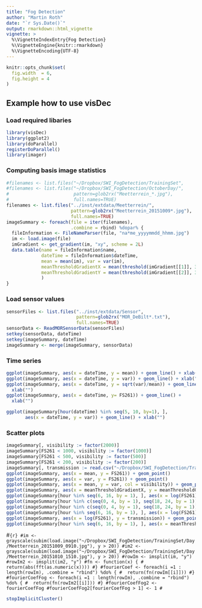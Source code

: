 ```yaml
---
title: "Fog Detection"
author: "Martin Roth"
date: "`r Sys.Date()`"
output: rmarkdown::html_vignette
vignette: >
  %\VignetteIndexEntry{Fog Detection}
  %\VignetteEngine{knitr::rmarkdown}
  %\VignetteEncoding{UTF-8}
---
```


```r
knitr::opts_chunk$set(
  fig.width  = 6,
  fig.height = 4
)
```

## Example how to use visDec
### Load required libaries
```r
library(visDec)
library(ggplot2)
library(doParallel)
registerDoParallel()
library(imager)
```

### Computing basis image statistics
```r
#filenames <- list.files("~/Dropbox/SWI_FogDetection/TrainingSet",
#filenames <- list.files("~/Dropbox/SWI_FogDetection/OctoberDay/",
#                        pattern=glob2rx("Meetterrein_*.jpg"),
#                        full.names=TRUE)
filenames <- list.files("../inst/extdata/Meetterrein/",
                        pattern=glob2rx("Meetterrein_20151009*.jpg"),
                        full.names=TRUE)
imageSummary <- foreach(file = iter(filenames),
                        .combine = rbind) %dopar% {
  fileInformation <- FileNameParser(file, "na*me_yyyymmdd_hhmm.jpg")
  im <- load.image(file)
  imGradient <- get_gradient(im, "xy", scheme = 2L)
  data.table(name = fileInformation$name,
             dateTime = fileInformation$dateTime,
             mean = mean(im), var = var(im),
             meanThresholdGradientX = mean(threshold(imGradient[[1]], 30)),
             meanThresholdGradientY = mean(threshold(imGradient[[2]], 30))
             )
}
```



### Load sensor values
```r
sensorFiles <- list.files("../inst/extdata/Sensor",
                          pattern=glob2rx("MOR_DeBilt*.txt"),
                          full.names=TRUE)
sensorData <- ReadMORSensorData(sensorFiles)
setkey(sensorData, dateTime)
setkey(imageSummary, dateTime)
imageSummary <- merge(imageSummary, sensorData)
```

### Time series
```r
ggplot(imageSummary, aes(x = dateTime, y = mean)) + geom_line() + xlab("")
ggplot(imageSummary, aes(x = dateTime, y = var)) + geom_line() + xlab("")
ggplot(imageSummary, aes(x = dateTime, y = sqrt(var)/mean)) + geom_line() +
  xlab("") 
ggplot(imageSummary, aes(x = dateTime, y= FS261)) + geom_line() +
  xlab("") 
```

```r
ggplot(imageSummary[hour(dateTime) %in% seq(5, 10, by=1), ],
       aes(x = dateTime, y = var)) + geom_line() + xlab("")
```


### Scatter plots
```r
imageSummary[, visibility := factor(2000)]
imageSummary[FS261 < 1000, visibility := factor(1000)]
imageSummary[FS261 < 500, visibility := factor(500)]
imageSummary[FS261 < 200, visibility := factor(200)]
imageSummary[, transmission := read.csv("~/Dropbox/SWI_FogDetection/TrainingSet/Values.csv", sep=";")[, 3]]
ggplot(imageSummary, aes(x = mean, y = FS261)) + geom_point()
ggplot(imageSummary, aes(x = var, y = FS261)) + geom_point()
ggplot(imageSummary, aes(x = mean, y = var, col = visibility)) + geom_point()
ggplot(imageSummary, aes(x = meanThresholdGradientX, y = meanThresholdGradientY, col = visibility)) + geom_point()
ggplot(imageSummary[hour %in% seq(6, 16, by = 1), ], aes(x = log(FS261), y = meanThresholdGradientY, col = visibility)) + geom_point()
ggplot(imageSummary[hour %in% c(seq(0, 4, by = 1), seq(18, 24, by = 1)), ], aes(x = log(FS261), y = meanThresholdGradientY, col = visibility)) + geom_point()
ggplot(imageSummary[hour %in% c(seq(0, 4, by = 1), seq(18, 24, by = 1)), ], aes(x = log(FS261), y = transmission, col = visibility)) + geom_point()
ggplot(imageSummary[hour %in% seq(6, 16, by = 1), ], aes(x = log(FS261), y = transmission, col = visibility)) + geom_point()
ggplot(imageSummary, aes(x = log(FS261), y = transmission)) + geom_point() + geom_smooth(method="lm") + geom_quantile(quantiles=0.5, col = 2)
ggplot(imageSummary[hour %in% seq(6, 16, by = 1), ], aes(x = meanThresholdGradientY, y = transmission)) + geom_point() + geom_quantile(quantiles=0.5)
```

#```{r}
#im <- grayscale(subim(load.image("~/Dropbox/SWI_FogDetection/TrainingSet/Day/Meetterrein_20151009_0910.jpg"), y > 20))
#im2 <- grayscale(subim(load.image("~/Dropbox/SWI_FogDetection/TrainingSet/Day/Meetterrein_20151010_1510.jpg"), y > 20))
#rowIm <- imsplit(im, "y")
#rowIm2 <- imsplit(im2, "y")
#fn <- function(x) {
#  return(abs(fft(as.numeric(x))))
#}
#fourierCoef <- foreach(i =1 : length(rowIm), .combine = "rbind") %do% {
#  return(fn(rowIm[[i]]))
#}
#fourierCoefFog <- foreach(i =1 : length(rowIm), .combine = "rbind") %do% {
#  return(fn(rowIm2[[i]]))
#}
#fourierCoefFog2 <- fourierCoefFog
#fourierCoefFog2[fourierCoefFog > 1] <- 1
#```

```r
stopImplicitCluster()
```
